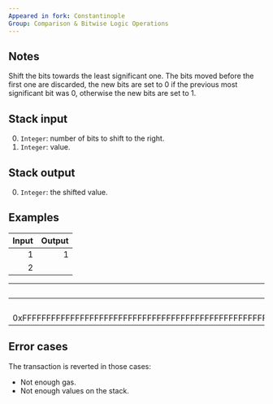 ```yaml
---
Appeared in fork: Constantinople
Group: Comparison & Bitwise Logic Operations
---
```


## Notes

Shift the bits towards the least significant one. The bits moved before the first one are discarded, the new bits are set to 0 if the previous most significant bit was 0, otherwise the new bits are set to 1.

## Stack input

0. `Integer`: number of bits to shift to the right.
1. `Integer`: value.

## Stack output

0. `Integer`: the shifted value.

## Examples

| Input | Output |
|------:|-------:|
| 1 | 1 |
| 2 | |

| Input | Output |
|------:|-------:|
| 4 | 0xFFFFFFFFFFFFFFFFFFFFFFFFFFFFFFFFFFFFFFFFFFFFFFFFFFFFFFFFFFFFFFFF |
| 0xFFFFFFFFFFFFFFFFFFFFFFFFFFFFFFFFFFFFFFFFFFFFFFFFFFFFFFFFFFFFFFF0 | |

## Error cases

The transaction is reverted in those cases:
- Not enough gas.
- Not enough values on the stack.

